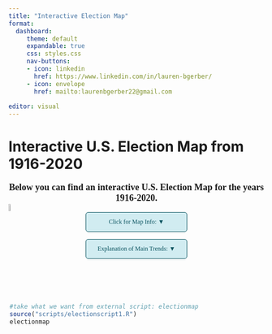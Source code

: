 ```yaml
---
title: "Interactive Election Map"
format:
  dashboard:
     theme: default
     expandable: true
     css: styles.css
     nav-buttons:
     - icon: linkedin
       href: https://www.linkedin.com/in/lauren-bgerber/
     - icon: envelope
       href: mailto:laurenbgerber22@gmail.com
       
editor: visual
---
```


# Interactive U.S. Election Map from 1916-2020 {orientation="rows" scrolling="true"}

```{=html}
<div style="font-size: 18px; text-align: center; font-family: Monaco; margin: 3px auto 1px;" class="html-fill-item html-fill-container">
  <strong>Below you can find an interactive U.S. Election Map for the years 1916-2020.</strong>
</div>

<img src="QOGlogo.jpeg" alt="QOG logo" width="6%" style="position: absolute; display: flex; align-content: end;"> 

<!-- Button Container -->
  <div style="display: flex; flex-direction: column; align-items: center; margin: 10px 0;">
    <!-- Button for Info on Map -->
    <button class='dropdown-button' onclick='toggleInfoOnMapModal()'>
      Click for Map Info:
      <span style="font-size: 12px;">&#9660;</span>
        </button>
        
        <!-- Button for Main Trends -->
        <button class='modal-button' onclick='toggleExplanationModal()'>
          Explanation of Main Trends:
          <span style="font-size: 12px;">&#9660;</span>
            </button>
            </div>
            
            <!-- Info on Map Modal -->
            <div id="infoOnMapModal" class="modal-overlay">
              <!-- Modal Content Box -->
              <div class="modal-content-box" style="max-height: 400px;">
                <!-- Close Button -->
                <span class="close-modal" onclick="toggleInfoOnMapModal()">&times;</span>
                  
                  <!-- Info on Map Section -->
                  <h4>Info on Map:</h4>
                  <p>- Hover over any county to get the share of the winning party's vote, as well as the State and County name.</p>
    <p>- Press the white button in the bottom left corner to animate throughout the years—press again to pause in a year of interest or use the slider to navigate manually to a year of interest!</p>
    <p>- Use the (+) and (-) buttons to zoom in/out and drag your mouse to interesting areas.</p>
  </div>
</div>


<!-- Explanation of Main Trends Modal -->
<div id="explanationModal" class="modal-overlay">
  <!-- Modal Content Box -->
  <div class="modal-content-box" style="max-height: 810px;">
    <!-- Close Button -->
    <span class="close-modal" onclick="toggleExplanationModal()">&times;</span>

    <!-- Explanation of Main Trends Section -->
    <h4>Explanation of Main Trends:</h4>
    <p>- Until 1964, Democrats were concentrated in the South and Republicans in the North. This is for historical reasons. Historically, Republicans were abolitionists and believed in State expansion. Democrats were agrarian, did not want the government involved, and wanted to keep slavery legal. After the Civil War, many rich Northern industrialists entered politics and left the South alone.</p>
    <p>- Republicans continued to consist of many rich businessmen who favored "hands-off" policies. When the Great Depression hit in 1929, the Republican president chose not to intervene. The entire country voted more Democrat until the end of the Depression in 1939.</p>
    <p>- In 1964, the Democratic candidate supported ending segregation and expanding government reform, while the Republican did not. This slowly started the main trend (barring anomalies) we see today with Democrats concentrated in the North and Republicans in the South.</p>
    <p>- Citation: The Great Switch: How Republicans and Democrats flipped ideologies. (n.d.). <a href="https://www.studentsofhistory.com/ideologies-flip-Democratic-Republican-parties" style="color: #0c5460;">https://www.studentsofhistory.com/ideologies-flip-Democratic-Republican-parties</a></p>
  </div>
</div>

<script>
  // Wait for the DOM to fully load
  document.addEventListener('DOMContentLoaded', function() {
    // Select the play button
    var playButton = document.getElementById('play-pause-button');
    // Add the triangle character to the button
    playButton.innerHTML = '&#9654;'; // Triangle character for play
                  });
</script>
  
  
  <!-- Modal CSS -->
  <style>
  /* Modal Overlay */
  .modal-overlay {
    display: none; /* Hidden by default */
      position: fixed; /* Stay in place */
      z-index: 1000; /* Sit on top */
      left: 0;
    top: 0;
    width: 100%; /* Full width */
      height: 100%; /* Full height */
      background-color: rgba(0, 0, 0, 0.5); /* Black background with opacity */
      justify-content: center; /* Center modal content horizontally */
      align-items: center; /* Center modal content vertically */
  }

/* Modal Content Box */
  .modal-content-box {
    background-color: #d1ecf1;
      padding: 0px 15px; /* Increased padding for better appearance */
      border-radius: 8px;
    border: 2px solid #0c5460;
    width: 80%; /* Use percentage for better responsiveness */
      max-width: 400px; /* Maximum width for larger screens */
      color: #0c5460;
      position: relative;
    margin: 0 auto;
    box-shadow: 0px 4px 8px rgba(0, 0, 0, 0.2);
    overflow-y: auto; /* Allow scrolling if content overflows */
  }

/* Close button */
  .close-modal {
    color: #aaa;
      font-size: 18px;
    font-weight: bold;
    cursor: pointer; /* Pointer cursor on hover */
  }

.close-modal:hover,
.close-modal:focus {
  color: black;
}



/* Button styles */
  .dropdown-button, .modal-button {
    font-family: Monaco;
    width: 80%; /* Responsive width */
      max-width: 200px; /* Maximum width */
      height: 39px; /* Consistent height */
      background-color: #d1ecf1; 
      color: #0c5460; 
      border-radius: 5px; 
    border: 1px solid #0c5460; 
    font-size: 12px; 
    margin: 7px 0; /* Uniform margin */
      transition: background-color 0.3s; /* Transition for hover effect */
  }

.dropdown-button:hover, .modal-button:hover {
  background-color: #c1e2eb; /* Lighter shade on hover */
}

.close-modal {
  font-size: 16px; /* Smaller font size for mobile */
}

.dropdown-button, .modal-button {
  width: 90%; /* Increase button width for mobile */
}
}

@media (max-width: 480px) {
  .close-modal {
    font-size: 14px; /* Even smaller font size for very small screens */
  }
  
  .dropdown-button, .modal-button {
    height: 36px; /* Adjust button height */
      font-size: 10px; /* Smaller font size */
  }
}

@media (max-width: 480px) {
  /* New styles for play controls on small screens */
    
    #play-controls {
    justify-content: center; /* Center items horizontally */
    align-items: center; /* Align items vertically */
}

#play-pause-button {
transform: translateX(-35px);
justify-content: center;
align-items: center;
/* Reset the position for small screens */
  }

#play-range {
width: 50%; /* Adjust the width of the slider */
  transform: translateX(-33px); /* Reset the position */
  }

#play-output {
transform: translateX(-33px); /* Reset the position */
  font-weight: bold; /* Optionally make the text size smaller */
  }
}

</style>
  
  
  <!-- Modal JavaScript -->
  <script>
  // Toggle function for Info on Map Modal
function toggleInfoOnMapModal() {
  var modal = document.getElementById("infoOnMapModal");
  modal.style.display = modal.style.display === "none" || modal.style.display === "" ? "flex" : "none"; // Toggle visibility
}

// Toggle function for Explanation of Main Trends Modal
function toggleExplanationModal() {
  var modal = document.getElementById("explanationModal");
  modal.style.display = modal.style.display === "none" || modal.style.display === "" ? "flex" : "none"; // Toggle visibility
}

// Close the modal when clicking outside the modal content
window.onclick = function(event) {
  var infoModal = document.getElementById("infoOnMapModal");
  var explanationModal = document.getElementById("explanationModal");
  if (event.target === infoModal) {
    infoModal.style.display = "none"; // Close Info modal on background click
  }
  if (event.target === explanationModal) {
    explanationModal.style.display = "none"; // Close Explanation modal on background click
  }
}
</script>
```
::: {style="height: 95vh; margin: 2vh 2px auto; width: 98%"}
```r
#take what we want from external script: electionmap
source("scripts/electionscript1.R")
electionmap

```
:::

# Identified Trends: {scrolling="true"}

## Very Republican

```r
#| title: Support by Election Year for Counties Trending Very Republican
#| fig-height: 6
  
#take very republican line chart 
source("scripts/electionscript2.R")
hcmtovrep2
```

```r
#| title: Where Are These Counties?
#| fig-height: 6
source("scripts/electionscript2.R")
#take very republican map
veryrepublicanhc
```

## slightly republican-\>moderately republican

```r
#| title: Support by Election Year for Counties Trending Moderately Republican
#| fig-height: 6
source("scripts/electionscript2.R")

#take slightly->moderately republican line chart
hcsreptomrep2
```

```r
#| title: Where Are These Counties?
#| fig-height: 6
source("scripts/electionscript2.R")
#take slightly->moderately republican map
slightlytomoderaterepublicanhc
```

## slightly democratic-\>slightly republican

```r
#| title: Support by Election Year for Relatively Static Counties
#| fig-height: 6
source("scripts/electionscript2.R")
#take slightly democratic->slightly republican line chart
hcsdemtosrep2
```

```r
#| title: Where Are These Counties?
#| fig-height: 6
source("scripts/electionscript2.R")
#take slightly democratic->slightly republican map
swinghc
```

## slightly democratic-\>very democratic

```r
#| title: Support by Election Year for Counties Trending Democrat 
#| fig-height: 6

source("scripts/electionscript2.R")
#take slightly democratic->very democratic line chart
hcvtosdedm2
```

```r
#| title: Where Are These Counties?
#| fig-height: 6
source("scripts/electionscript2.R")
#take slightly democratic->very democratic map
democrathc
```
